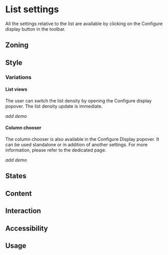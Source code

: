 
<Meta title="Components/List/List settings"/>

<FigmaLink href="https://www.figma.com/file/YOFfHsT7Gf3FUUm74i4thw/List?node-id=700%3A75639" />

# List settings

All the settings relative to the list are available by clicking on the Configure display button in the toolbar.

## Zoning

## Style

### Variations

#### List views

The user can switch the list density by opening the Configure display popover. The list density update is immediate.

<FigmaImage
	src="https://www.figma.com/file/YOFfHsT7Gf3FUUm74i4thw/List?node-id=933%3A158"
	alt="List settings - switching list views"
/>

_add demo_ 

#### Column chooser

The column chooser is also available in the Configure Display popover. It can be used standalone or in addition of another settings.
For more information, please refer to the dedicated page.

<FigmaImage
	src="https://www.figma.com/file/YOFfHsT7Gf3FUUm74i4thw/List?node-id=1209%3A111009"
	alt="List settings - column chooser"
/>

_add demo_ 

## States

## Content

## Interaction

## Accessibility

## Usage

